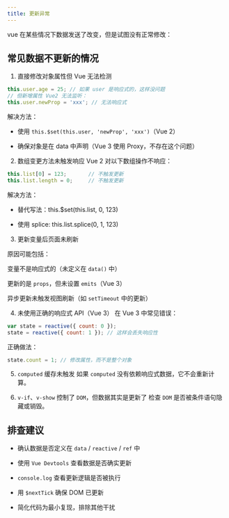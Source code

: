 ```yaml
---
title: 更新异常
---
```


vue 在某些情况下数据发送了改变，但是试图没有正常修改：

## 常见数据不更新的情况

1. 直接修改对象属性但 Vue 无法检测

```js
this.user.age = 25; // 如果 user 是响应式的，这样没问题
// 但新增属性 Vue2 无法监听：
this.user.newProp = 'xxx'; // 无法响应式
```
解决方法：

- 使用 `this.$set(this.user, 'newProp', 'xxx')`（Vue 2）

- 确保对象是在 data 中声明（Vue 3 使用 Proxy，不存在这个问题）


2. 数组变更方法未触发响应
Vue 2 对以下数组操作不响应：
```js
this.list[0] = 123;       // 不触发更新
this.list.length = 0;     // 不触发更新
```

解决方法：

- 替代写法：this.$set(this.list, 0, 123)

- 使用 splice: this.list.splice(0, 1, 123)

3. 更新变量后页面未刷新

原因可能包括：

变量不是响应式的（未定义在 `data()` 中）

更新的是 `props`，但未设置 `emits`（Vue 3）

异步更新未触发视图刷新（如 `setTimeout` 中的更新）

4. 未使用正确的响应式 API（Vue 3）
在 Vue 3 中常见错误：

```js
var state = reactive({ count: 0 });
state = reactive({ count: 1 }); // 这样会丢失响应性
```
正确做法：
```js
state.count = 1; // 修改属性，而不是整个对象
```

5. `computed` 缓存未触发
如果 `computed` 没有依赖响应式数据，它不会重新计算。

6. `v-if`、`v-show` 控制了 `DOM`，但数据其实是更新了
检查 `DOM` 是否被条件语句隐藏或销毁。


## 排查建议
- 确认数据是否定义在 `data` / `reactive` / `ref` 中

- 使用 `Vue Devtools` 查看数据是否确实更新

- `console.log` 查看更新逻辑是否被执行

- 用 `$nextTick` 确保 DOM 已更新

- 简化代码为最小复现，排除其他干扰
